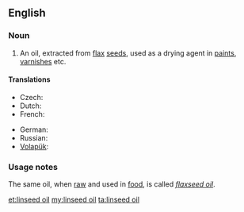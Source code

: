 ==English==

===Noun===
{{en-noun|head=[[linseed]] [[oil]]}}

# An oil, extracted from [[flax]] [[seed]]s, used as a drying agent in [[paint]]s, [[varnish]]es etc.

====Translations====

{{trans-top|an oil}}
* Czech: {{t|cs|lněný olej|m}}
* Dutch: {{t+|nl|lijnzaadolie}}
* French: {{t+|fr|huile de lin|f}}
{{trans-mid}}
* German: {{t|de|Leinsamenöl|n}}
* Russian: {{t|ru|льняное масло|n|sc=Cyrl|tr=l'njanóje máslo}}
* [[Volapük]]: {{t+|vo|linumaleül}}
{{trans-bottom}}

===Usage notes===
The same oil, when [[raw]] and used in [[food]], is called ''[[flaxseed oil]]''.

[[et:linseed oil]]
[[my:linseed oil]]
[[ta:linseed oil]]